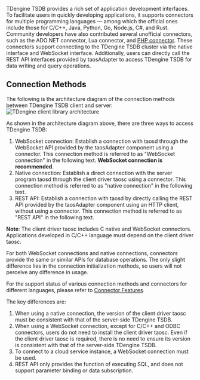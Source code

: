 TDengine TSDB provides a rich set of application development interfaces. To facilitate users in quickly developing applications, it supports connectors for multiple programming languages — among which the official ones include those for C/C++, Java, Python, Go, Node.js, C#, and Rust. Community developers have also contributed several unofficial connectors, such as the ADO.NET connector, Lua connector, and [PHP connector](https://github.com/Yurunsoft/php-tdengine). These connectors support connecting to the TDengine TSDB cluster via the native interface and WebSocket interface. Additionally, users can directly call the REST API interfaces provided by taosAdapter to access TDengine TSDB for data writing and query operations.

## Connection Methods

The following is the architecture diagram of the connection methods between TDengine TSDB client and server:
![TDengine client library architecture](../../assets/connector-architecture.webp)

As shown in the architecture diagram above, there are three ways to access TDengine TSDB:

1. WebSocket connection: Establish a connection with taosd through the WebSocket API provided by the taosAdapter component using a connector. This connection method is referred to as "WebSocket connection" in the following text. **WebSocket connection is recommended**.
2. Native connection: Establish a direct connection with the server program taosd through the client driver taosc using a connector. This connection method is referred to as "native connection" in the following text.
3. REST API: Establish a connection with taosd by directly calling the REST API provided by the taosAdapter component using an HTTP client, without using a connector. This connection method is referred to as "REST API" in the following text.

**Note**: The client driver taosc includes C native and WebSocket connectors. Applications developed in C/C++ language must depend on the client driver taosc.

For both WebSocket connections and native connections, connectors provide the same or similar APIs for database operations. The only slight difference lies in the connection initialization methods, so users will not perceive any difference in usage.

For the support status of various connection methods and connectors for different languages, please refer to [Connector Features](../../tdengine-reference/client-libraries/#feature-support).

The key differences are:

1. When using a native connection, the version of the client driver taosc must be consistent with that of the server-side TDengine TSDB.
2. When using a WebSocket connection, except for C/C++ and ODBC connectors, users do not need to install the client driver taosc. Even if the client driver taosc is required, there is no need to ensure its version is consistent with that of the server-side TDengine TSDB.
3. To connect to a cloud service instance, a WebSocket connection must be used.
4. REST API only provides the function of executing SQL, and does not support parameter binding or data subscription.
